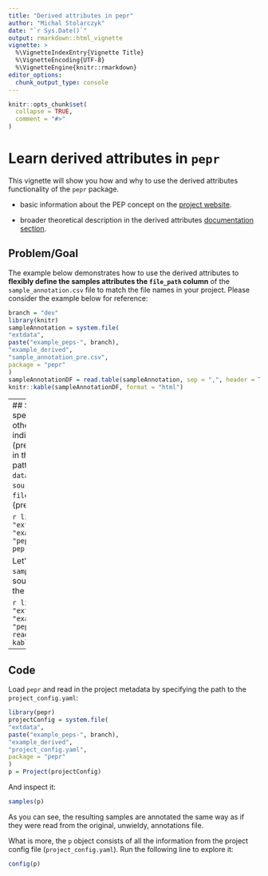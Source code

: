 ```yaml
---
title: "Derived attributes in pepr"
author: "Michal Stolarczyk"
date: "`r Sys.Date()`"
output: rmarkdown::html_vignette
vignette: >
  %\VignetteIndexEntry{Vignette Title}
  %\VignetteEncoding{UTF-8}
  %\VignetteEngine{knitr::rmarkdown}
editor_options: 
  chunk_output_type: console
---
```


```r
knitr::opts_chunk$set(
  collapse = TRUE,
  comment = "#>"
)
```

# Learn derived attributes in `pepr`

This vignette will show you how and why to use the derived attributes functionality of the `pepr` package. 

 - basic information about the PEP concept on the [project website](https://pepkit.github.io/).
 
 - broader theoretical description in the derived attributes [documentation section](https://pepkit.github.io/docs/derived_attributes/).

## Problem/Goal
The example below demonstrates how to use the derived attributes to **flexibly define the samples attributes the `file_path` column** of the `sample_annotation.csv` file to match the file names in  your project. Please consider the example below for reference:


```r
branch = "dev"
library(knitr)
sampleAnnotation = system.file(
"extdata",
paste("example_peps-", branch),
"example_derived",
"sample_annotation_pre.csv",
package = "pepr"
)
sampleAnnotationDF = read.table(sampleAnnotation, sep = ",", header = T)
knitr::kable(sampleAnnotationDF, format = "html") 
```

----
## Solution
As the name suggests the attributes in the specified attributes (here: `file_path`) can be derived from other ones. The way how this process is carried out is indicated explicitly in the `project_config.yaml` file (presented below). The name of the column is determined in the `derived_attributes` key-value pair, whereas the pattern for the attributes construction - in the `data_sources` one. Note that the second level key (here: `source`) has to exactly match the attributes in the `file_path` column of the modified `sample_annotation.csv` (presented below).


```r
library(pepr)
projectConfig = system.file(
"extdata",
paste("example_peps-", branch),
"example_derived",
"project_config.yaml",
package = "pepr"
)
pepr::.printNestedList(yaml::read_yaml(projectConfig))
```


Let's introduce a few modifications to the original `sample_annotation.csv` file to map the appropriate data sources from the `project_config.yaml` with attributes in the derived column - `[file_path]`:

```r
library(knitr)
sampleAnnotation = system.file(
"extdata",
paste("example_peps-", branch),
"example_derived",
"sample_annotation.csv",
package = "pepr"
)
sampleAnnotationDF = read.table(sampleAnnotation, sep = ",", header = T)
kable(sampleAnnotationDF, format = "html") 
```

----
## Code
Load `pepr` and read in the project metadata by specifying the path to the `project_config.yaml`:

```r
library(pepr)
projectConfig = system.file(
"extdata",
paste("example_peps-", branch),
"example_derived",
"project_config.yaml",
package = "pepr"
)
p = Project(projectConfig)
```

And inspect it:

```r
samples(p)
```

As you can see, the resulting samples are annotated the same way as if they were read from the original, unwieldy, annotations file.

What is more, the `p` object consists of all the information from the project config file (`project_config.yaml`). Run the following line to explore it:

```r
config(p)
```


